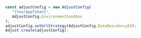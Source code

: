 ```jsx "AdjustConfig.AdjustDataResidencyEU" {5}
const adjustConfig = new AdjustConfig(
   "{YourAppToken}",
   AdjustConfig.EnvironmentSandbox
);
adjustConfig.setUrlStrategy(AdjustConfig.DataResidencyEU);
Adjust.create(adjustConfig);
```
